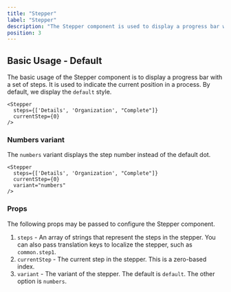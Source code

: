 ```yaml
---
title: "Stepper"
label: "Stepper"
description: "The Stepper component is used to display a progress bar with a set of steps. It is used to indicate the current position in a process."
position: 3
---
```


## Basic Usage - Default

The basic usage of the Stepper component is to display a progress bar with a set of steps. It is used to indicate the current position in a process. By default, we display the `default` style.

```tsx
<Stepper 
  steps={['Details', 'Organization', "Complete"]} 
  currentStep={0} 
/> 
```

<DemoContainer>
  <div className="max-w-md w-full">
    <Stepper steps={['Details', 'Organization', "Complete"]} currentStep={0} />
  </div>
</DemoContainer>

### Numbers variant

The `numbers` variant displays the step number instead of the default dot.

```tsx
<Stepper 
  steps={['Details', 'Organization', "Complete"]} 
  currentStep={0} 
  variant="numbers"
/>
```

<DemoContainer>
  <div className="max-w-md w-full">
    <Stepper steps={['Details', 'Organization', "Complete"]} currentStep={0} variant="numbers" />
  </div>
</DemoContainer>

### Props

The following props may be passed to configure the Stepper component.

1. `steps` - An array of strings that represent the steps in the stepper. You can also pass translation keys to localize the stepper, such as `common.step1`.
2. `currentStep` - The current step in the stepper. This is a zero-based index.
3. `variant` - The variant of the stepper. The default is `default`. The other option is `numbers`.
